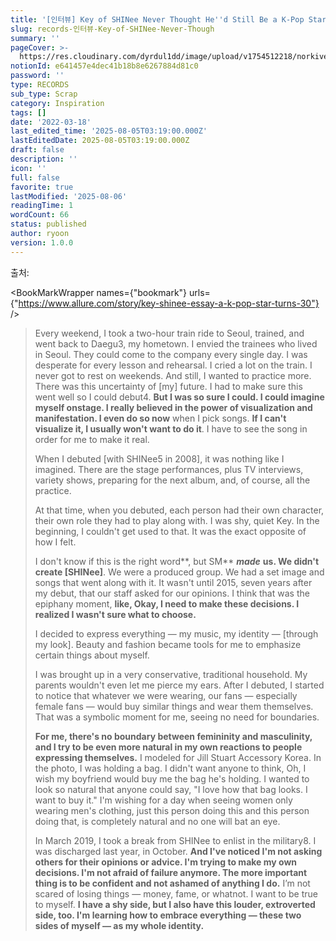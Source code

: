 ```yaml
---
title: '[인터뷰] Key of SHINee Never Thought He''d Still Be a K-Pop Star at 30'
slug: records-인터뷰-Key-of-SHINee-Never-Though
summary: ''
pageCover: >-
  https://res.cloudinary.com/dyrdul1dd/image/upload/v1754512218/norkive-notion-images/1754512218429-E1_84_8B_E1_85_B5_E1_84_85_E1_85_B3_E1_86_B7_E1_84_8B_E1_85_A5_E1_86_B9_E1_84_82_E1_85_B3_E1_86_AB_E1_84_82_E1_85_A9_E1_84_90_E1_85_B3_E1_84_87_E1_85_AE_E1_86_A8_286_29.png
notionId: e641457e4dec41b18b8e6267884d81c0
password: ''
type: RECORDS
sub_type: Scrap
category: Inspiration
tags: []
date: '2022-03-18'
last_edited_time: '2025-08-05T03:19:00.000Z'
lastEditedDate: 2025-08-05T03:19:00.000Z
draft: false
description: ''
icon: ''
full: false
favorite: true
lastModified: '2025-08-06'
readingTime: 1
wordCount: 66
status: published
author: ryoon
version: 1.0.0
---
```


출처: 


<BookMarkWrapper names={"bookmark"} urls={"https://www.allure.com/story/key-shinee-essay-a-k-pop-star-turns-30"} />

>   
>   
> Every weekend, I took a two-hour train ride to Seoul, trained, and went back to Daegu3, my hometown. I envied the trainees who lived in Seoul. They could come to the company every single day. I was desperate for every lesson and rehearsal. I cried a lot on the train. I never got to rest on weekends. And still, I wanted to practice more. There was this uncertainty of [my] future. I had to make sure this went well so I could debut4. **But I was so sure I could. I could imagine myself onstage. I really believed in the power of visualization and manifestation. I even do so now** when I pick songs. **If I can't visualize it, I usually won't want to do it**. I have to see the song in order for me to make it real.  
>   
>   
> 
> When I debuted [with SHINee5 in 2008], it was nothing like I imagined. There are the stage performances, plus TV interviews, variety shows, preparing for the next album, and, of course, all the practice.  
>   
> At that time, when you debuted, each person had their own character, their own role they had to play along with. I was shy, quiet Key. In the beginning, I couldn't get used to that. It was the exact opposite of how I felt.  
>   
> I don't know if this is the right word**, but SM** _**made**_ **us. We didn't create [SHINee]**. We were a produced group. We had a set image and songs that went along with it. It wasn't until 2015, seven years after my debut, that our staff asked for our opinions. I think that was the epiphany moment, **like, Okay, I need to make these decisions. I realized I wasn't sure what to choose.**  
>   
> 
> I decided to express everything — my music, my identity — [through my look]. Beauty and fashion became tools for me to emphasize certain things about myself.  
>   
> I was brought up in a very conservative, traditional household. My parents wouldn't even let me pierce my ears. After I debuted, I started to notice that whatever we were wearing, our fans — especially female fans — would buy similar things and wear them themselves. That was a symbolic moment for me, seeing no need for boundaries.   
>   
>  **For me, there's no boundary between femininity and masculinity, and I try to be even more natural in my own reactions to people expressing themselves.** I modeled for Jill Stuart Accessory Korea. In the photo, I was holding a bag. I didn't want anyone to think, Oh, I wish my boyfriend would buy me the bag he's holding. I wanted to look so natural that anyone could say, "I love how that bag looks. I want to buy it." I'm wishing for a day when seeing women only wearing men's clothing, just this person doing this and this person doing that, is completely natural and no one will bat an eye.  
>   
>   
> 
> In March 2019, I took a break from SHINee to enlist in the military8. I was discharged last year, in October. **And I've noticed I'm not asking others for their opinions or advice. I'm trying to make my own decisions. I'm not afraid of failure anymore. The more important thing is to be confident and not ashamed of anything I do.** I’m not scared of losing things — money, fame, or whatnot. I want to be true to myself. **I have a shy side, but I also have this louder, extroverted side, too. I'm learning how to embrace everything — these two sides of myself — as my whole identity.**  
>   
>   
> 
